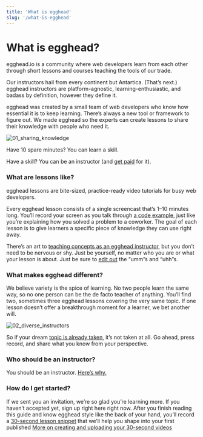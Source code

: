 ```yaml
---
title: 'What is egghead'
slug: '/what-is-egghead'
---
```


# What is egghead?

egghead.io is a community where web developers learn from each other through short lessons and courses teaching the tools of our trade.

Our instructors hail from every continent but Antartica. (That’s next.) egghead instructors are platform-agnostic, learning-enthusiastic, and badass by definition, however they define it.

egghead was created by a small team of web developers who know how essential it is to keep learning. There’s always a new tool or framework to figure out. We made egghead so the experts can create lessons to share their knowledge with people who need it.

![01_sharing_knowledge](https://d2mxuefqeaa7sj.cloudfront.net/s_5998CB8F4ACAE04353DF55D78578CAC9F495218C5B780DCB121ECA0E8390328B_1530529136099_file.png)

Have 10 spare minutes? You can learn a skill.

Have a skill? You can be an instructor (and [get paid](/getting-paid) for it).

### What are lessons like?

egghead lessons are bite-sized, practice-ready video tutorials for busy web developers.

Every egghead lesson consists of a single screencast that’s 1–10 minutes long. You’ll record your screen as you talk through [a code example](/create-your-code-example), just like you’re explaining how you solved a problem to a coworker. The goal of each lesson is to give learners a specific piece of knowledge they can use right away.

There’s an art to [teaching concepts as an egghead instructor](/how-to-instruct), but you don’t need to be nervous or shy. Just be yourself, no matter who you are or what your lesson is about. Just be sure to [edit out](/edit-your-lesson) the “umm”s and “uhh”s.

### What makes egghead different?

We believe variety is the spice of learning. No two people learn the same way, so no one person can be the de facto teacher of anything. You’ll find two, sometimes three egghead lessons covering the very same topic. If one lesson doesn’t offer a breakthrough moment for a learner, we bet another will.

![02_diverse_instructors](https://d2mxuefqeaa7sj.cloudfront.net/s_5998CB8F4ACAE04353DF55D78578CAC9F495218C5B780DCB121ECA0E8390328B_1530529160184_file.png)

So if your dream [topic is already taken](/what-if-a-lesson-already-exists), it’s not taken at all. Go ahead, press record, and share what you know from your perspective.

### Who should be an instructor?

You should be an instructor. [Here’s why.](/why-be-an-instructor)

### How do I get started?

If we sent you an invitation, we’re so glad you’re learning more. If you haven’t accepted yet, sign up right here right now. After you finish reading this guide and know egghead style like the back of your hand, you’ll record a [30-second lesson snippet](/create-your-30second-lesson) that we’ll help you shape into your first published
[More on creating and uploading your 30-second videos](/create-your-30-second-lesson)
